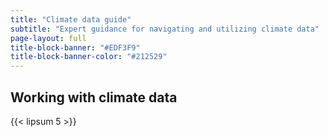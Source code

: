 ```yaml
---
title: "Climate data guide"
subtitle: "Expert guidance for navigating and utilizing climate data"
page-layout: full
title-block-banner: "#EDF3F9"
title-block-banner-color: "#212529"
---
```


## Working with climate data

{{< lipsum 5 >}}

